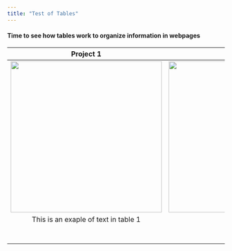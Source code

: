 ```yaml
---
title: "Test of Tables"
---
```


#### Time to see how tables work to organize information in webpages

|  Project 1 	|  Project 2 	|  Project 3 	|
|:-:	|:-:	|:-:	|
|  <img src="images/crayfishwlperry.jpg" height="350px" width="350px"> 	|  <img src="images/crayfishwlperry.jpg" height="350px" width="350px"> 	|  <img src="images/crayfishwlperry.jpg" height="350px" width="350px"> 	|
|   This is an exaple of text in table 1	|   	|   	|
|   	|   	|   	|
|   	|   	|   	|
|   	|   	|   	|
|   	|   	|   	|
|   	|   	|   	|
|   	|   	|   	|
|   	|   	|   	|